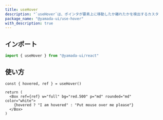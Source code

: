 ```yaml
---
title: useHover
description: "`useHover`は、ポインタが要素上に移動したか離れたかを検出するカスタムフックです。"
package_name: "@yamada-ui/use-hover"
with_description: true
---
```


## インポート

```ts
import { useHover } from "@yamada-ui/react"
```

## 使い方

```tsx functional=true
const { hovered, ref } = useHover()

return (
  <Box ref={ref} w="full" bg="red.500" p="md" rounded="md" color="white">
    {hovered ? "I am hovered" : "Put mouse over me please"}
  </Box>
)
```

